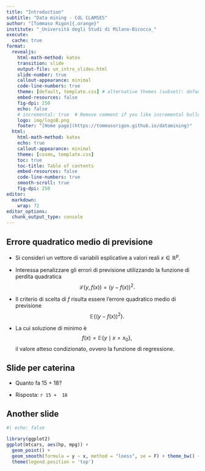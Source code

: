 ```yaml
---
title: "Introduction"
subtitle: "Data mining - CdL CLAMSES"
author: "[Tommaso Rigon]{.orange}"
institute: "_Università degli Studi di Milano-Bicocca_"
execute:
  cache: true
format:
  revealjs:
    html-math-method: katex
    transition: slide
    output-file: un_intro_slides.html
    slide-number: true
    callout-appearance: minimal
    code-line-numbers: true
    theme: [default, template.css] # alternative themes (subset): default, night, dark
    embed-resources: false
    fig-dpi: 250
    echo: false
    # incremental: true  # Remove comment if you like incremental bullet points
    logo: img/logoB.png
    footer: "[Home page](https://tommasorigon.github.io/datamining)"
  html:
    html-math-method: katex
    echo: true
    callout-appearance: minimal
    theme: [cosmo, template.css]
    toc: true
    toc-title: Table of contents
    embed-resources: false
    code-line-numbers: true
    smooth-scroll: true
    fig-dpi: 250
editor: 
  markdown: 
    wrap: 72
editor_options: 
  chunk_output_type: console
---
```


## Errore quadratico medio di previsione

-   Si consideri un vettore di variabili esplicative a valori reali
    $x \in \mathbb{R}^p$.

-   Interessa penalizzare gli errori di previsione utilizzando la
    [funzione di perdita quadratica]{.blue} $$
    \mathscr{L}(y, f(x)) = (y - f(x))^2.
    $$

-   Il criterio di scelta di $f$ risulta essere l'[errore quadratico
    medio]{.orange} di previsione $$
    \mathbb{E}\{(y - f(x))^2 \}.
    $$

-   La cui soluzione di minimo è $$
    f(x) = \mathbb{E}\{y \mid x = x_0\},
    $$ il valore atteso condizionato, ovvero la [funzione di
    regressione]{.blue}.

## Slide per caterina

- Quanto fa 15 + 18?

- Risposta: `r 15 +  18`

## Another slide

```r
#| echo: false

library(ggplot2)
ggplot(mtcars, aes(hp, mpg)) +
  geom_point() +
  geom_smooth(formula = y ~ x, method = "loess", se = F) + theme_bw() + 
  theme(legend.position = 'top')
```
